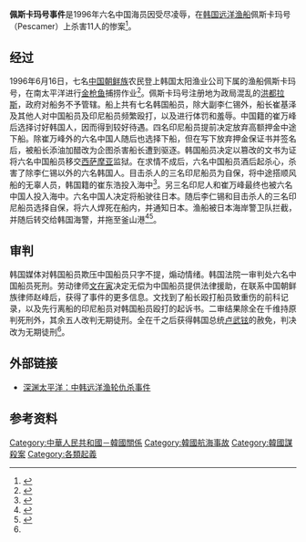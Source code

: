 {{Multiple issues|
{{Refimprove|time=2021-12-30T14:42:49+00:00}}
{{Onesource|time=2021-12-30T15:03:52+00:00}}
}}
'''佩斯卡玛号事件'''是1996年六名中国海员因受尽凌辱，在[[韩国|韩国]][[远洋渔船|远洋渔船]]佩斯卡玛号（Pescamer）上杀害11人的惨案<ref>{{Cite web|title=佩斯卡玛事件：24年前的渔轮惨案，7名韩国海员一夜死亡|url=https://www.163.com/dy/article/FQBSPM0H0543IAEV.html|accessdate=2021-03-12|date=2020-11-01|last=网易|work=www.163.com|archive-date=2022-04-13|archive-url=https://web.archive.org/web/20220413192938/https://www.163.com/dy/article/FQBSPM0H0543IAEV.html}}</ref>。

== 经过 ==
1996年6月16日，七名[[中国朝鲜族|中国朝鲜族]]农民登上韩国太阳渔业公司下属的渔船佩斯卡玛号，在南太平洋进行[[金枪鱼|金枪鱼]]捕捞作业<ref name=":0">{{Cite web|title=深渊太平洋：一场21年前的疯狂杀戮_凤凰周刊官网|url=https://www.fhzk.net/rping/693.html|accessdate=2021-03-12|work=www.fhzk.net}}</ref>。佩斯卡玛号注册地为政局混乱的[[洪都拉斯|洪都拉斯]]，政府对船务不予管辖。船上共有七名韩国船员，除大副李仁锡外，船长崔基泽及其他人对中国船员及印尼船员频繁殴打，以及进行体罚和羞辱。中国籍的崔万峰后选择讨好韩国人，因而得到较好待遇。四名印尼船员提前决定放弃高额押金中途下船。除崔万峰外的六名中国人随后也选择下船，但在写下放弃押金保证书并签名后，被船长添油加醋改为企图杀害船长遭到驱逐。韩国船员决定以篡改的文书为证将六名中国船员移交[[西萨摩亚|西萨摩亚]]监狱。在求情不成后，六名中国船员酒后起杀心，杀害了除李仁锡以外的六名韩国人。目击杀人的三名印尼船员为自保，将中途搭顺风船的无辜人员，韩国籍的崔东浩投入海中<ref>{{Cite web|title=S.Korea police charge six in mutiny|url=https://www.upi.com/Archives/1996/09/04/SKorea-police-charge-six-in-mutiny/4089841809600/|accessdate=2021-03-12|work=UPI|language=en}}</ref>。另三名印尼人和崔万峰最终也被六名中国人投入海中。六名中国人决定将船驶往日本。随后李仁锡和目击杀人的三名印尼船员选择自保，将六人焊死在船内，并通知日本。渔船被日本海岸警卫队拦截，并随后转交给韩国海警，并拖至釜山港<ref>{{Cite web|title=深渊太平洋， 一场21年前的疯狂杀戮-凤凰周刊|url=http://www.phoenixweekly.com/detil.php?id=4452|accessdate=2021-03-12|work=www.phoenixweekly.com}}</ref><ref>{{Cite web|title=Stricken Korean vessel handed over|url=https://www.upi.com/Archives/1996/08/28/Stricken-Korean-vessel-handed-over/2968841204800/|accessdate=2021-03-12|work=UPI|language=en}}</ref>。

== 审判 ==
韩国媒体对韩国船员欺压中国船员只字不提，煽动情绪。韩国法院一审判处六名中国船员死刑。劳动律师[[文在寅|文在寅]]决定无偿为中国船员提供法律援助，在联系中国朝鲜族律师赵峰后，获得了事件的更多信息。文找到了船长殴打船员致重伤的前科记录，以及先行离船的印尼船员对韩国船员殴打的起诉书。二审结果除全在千维持原判死刑外，其余五人改判无期徒刑。全在千之后获得韩国总统[[卢武铉|卢武铉]]的赦免，判决改为无期徒刑<ref name=":0" />。

== 外部链接 ==
* [https://www.163.com/dy/article/CUKEBULR0514F086.html 深渊太平洋：中韩远洋渔轮仇杀事件]{{Wayback|url=https://www.163.com/dy/article/CUKEBULR0514F086.html |date=20211230000000 }}

== 参考资料 ==
{{Reflist}}

[[Category:中華人民共和國－韓國關係|Category:中華人民共和國－韓國關係]]
[[Category:韓國航海事故|Category:韓國航海事故]]
[[Category:韓國謀殺案|Category:韓國謀殺案]]
[[Category:各類起義|Category:各類起義]]